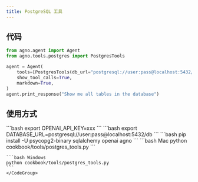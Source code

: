 ```yaml
---
title: PostgreSQL 工具
---
```

## 代码

```python cookbook/tools/postgres_tools.py
from agno.agent import Agent
from agno.tools.postgres import PostgresTools

agent = Agent(
    tools=[PostgresTools(db_url="postgresql://user:pass@localhost:5432/db")],
    show_tool_calls=True,
    markdown=True,
)
agent.print_response("Show me all tables in the database")
```

## 使用方式

<Steps>
  <Snippet file="create-venv-step.mdx" />

  <Step title="设置您的 API 密钥">
    ```bash
    export OPENAI_API_KEY=xxx
    ```
  </Step>

  <Step title="设置您的数据库 URL">
    ```bash
    export DATABASE_URL=postgresql://user:pass@localhost:5432/db
    ```
  </Step>

  <Step title="安装库">
    ```bash
    pip install -U psycopg2-binary sqlalchemy openai agno
    ```
  </Step>

  <Step title="运行智能体">
    <CodeGroup>
    ```bash Mac
    python cookbook/tools/postgres_tools.py
    ```

    ```bash Windows
    python cookbook/tools/postgres_tools.py
    ```
    </CodeGroup>
  </Step>
</Steps>